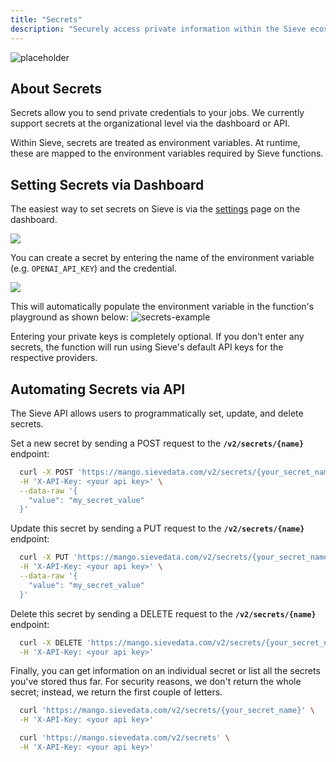 ```yaml
---
title: "Secrets"
description: "Securely access private information within the Sieve ecosystem."
---
```


![placeholder](https://storage.googleapis.com/sieve-public-data/assets/docs/placeholder-secrets.jpg)

## **About Secrets**

Secrets allow you to send private credentials to your jobs. We currently support secrets at the organizational level via the dashboard or API.

Within Sieve, secrets are treated as environment variables. At runtime, these are mapped to the environment variables required by Sieve functions.

## **Setting Secrets via Dashboard**

The easiest way to set secrets on Sieve is via the [settings](https://www.sievedata.com/dashboard/settings/secrets) page on the dashboard.

![](https://storage.googleapis.com/sieve-public-data/assets/docs/secrets.jpg)

You can create a secret by entering the name of the environment variable (e.g. `OPENAI_API_KEY`) and the credential.

![](https://storage.googleapis.com/sieve-public-data/assets/docs/enter-secrets.jpg)

This will automatically populate the environment variable in the function's playground as shown below:
![secrets-example](https://storage.googleapis.com/sieve-public-data/assets/docs/secrets-example.jpg)

<Note>
  Entering your private keys is completely optional. If you don't enter any
  secrets, the function will run using Sieve's default API keys for the
  respective providers.
</Note>

## **Automating Secrets via API**

The Sieve API allows users to programmatically set, update, and delete secrets.

Set a new secret by sending a POST request to the **`/v2/secrets/{name}`** endpoint:

```bash
  curl -X POST 'https://mango.sievedata.com/v2/secrets/{your_secret_name}' \
  -H 'X-API-Key: <your api key>' \
  --data-raw '{
    "value": "my_secret_value"
  }'
```

Update this secret by sending a PUT request to the **`/v2/secrets/{name}`** endpoint:

```bash
  curl -X PUT 'https://mango.sievedata.com/v2/secrets/{your_secret_name}' \
  -H 'X-API-Key: <your api key>' \
  --data-raw '{
    "value": "my_secret_value"
  }'
```

Delete this secret by sending a DELETE request to the **`/v2/secrets/{name}`** endpoint:

```bash
  curl -X DELETE 'https://mango.sievedata.com/v2/secrets/{your_secret_name}' \
  -H 'X-API-Key: <your api key>'
```

Finally, you can get information on an individual secret or list all the secrets you've stored thus far. For security reasons, we don't return the whole secret; instead, we return the first couple of letters.

```bash
  curl 'https://mango.sievedata.com/v2/secrets/{your_secret_name}' \
  -H 'X-API-Key: <your api key>'
```

```bash
  curl 'https://mango.sievedata.com/v2/secrets' \
  -H 'X-API-Key: <your api key>'
```
